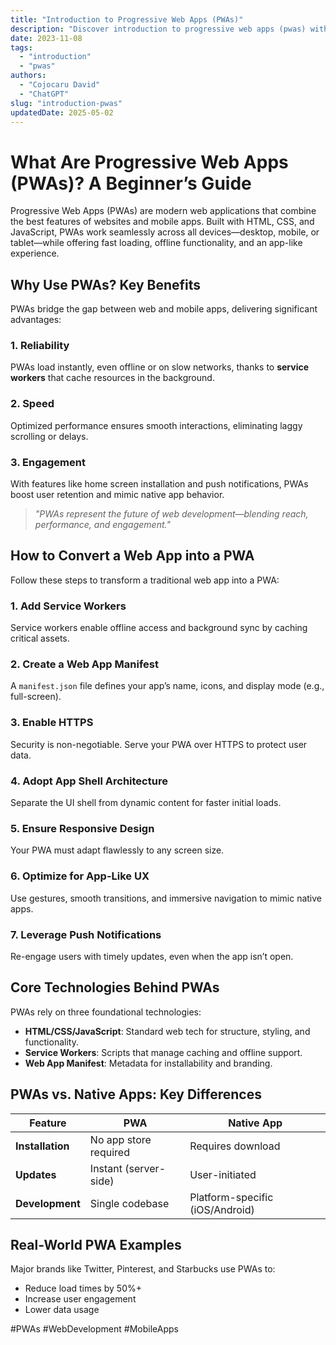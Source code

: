 ```yaml
---
title: "Introduction to Progressive Web Apps (PWAs)"
description: "Discover introduction to progressive web apps (pwas) with this in-depth guide, providing actionable insights and practical tips to boost your knowledge and results."
date: 2023-11-08
tags:
  - "introduction"
  - "pwas"
authors:
  - "Cojocaru David"
  - "ChatGPT"
slug: "introduction-pwas"
updatedDate: 2025-05-02
---
```


# What Are Progressive Web Apps (PWAs)? A Beginner’s Guide  

Progressive Web Apps (PWAs) are modern web applications that combine the best features of websites and mobile apps. Built with HTML, CSS, and JavaScript, PWAs work seamlessly across all devices—desktop, mobile, or tablet—while offering fast loading, offline functionality, and an app-like experience.  

## Why Use PWAs? Key Benefits  

PWAs bridge the gap between web and mobile apps, delivering significant advantages:  

### 1. **Reliability**  
PWAs load instantly, even offline or on slow networks, thanks to **service workers** that cache resources in the background.  

### 2. **Speed**  
Optimized performance ensures smooth interactions, eliminating laggy scrolling or delays.  

### 3. **Engagement**  
With features like home screen installation and push notifications, PWAs boost user retention and mimic native app behavior.  

> *"PWAs represent the future of web development—blending reach, performance, and engagement."*  

## How to Convert a Web App into a PWA  

Follow these steps to transform a traditional web app into a PWA:  

### 1. **Add Service Workers**  
Service workers enable offline access and background sync by caching critical assets.  

### 2. **Create a Web App Manifest**  
A `manifest.json` file defines your app’s name, icons, and display mode (e.g., full-screen).  

### 3. **Enable HTTPS**  
Security is non-negotiable. Serve your PWA over HTTPS to protect user data.  

### 4. **Adopt App Shell Architecture**  
Separate the UI shell from dynamic content for faster initial loads.  

### 5. **Ensure Responsive Design**  
Your PWA must adapt flawlessly to any screen size.  

### 6. **Optimize for App-Like UX**  
Use gestures, smooth transitions, and immersive navigation to mimic native apps.  

### 7. **Leverage Push Notifications**  
Re-engage users with timely updates, even when the app isn’t open.  

## Core Technologies Behind PWAs  

PWAs rely on three foundational technologies:  
- **HTML/CSS/JavaScript**: Standard web tech for structure, styling, and functionality.  
- **Service Workers**: Scripts that manage caching and offline support.  
- **Web App Manifest**: Metadata for installability and branding.  

## PWAs vs. Native Apps: Key Differences  

| Feature          | PWA                          | Native App                  |  
|------------------|------------------------------|-----------------------------|  
| **Installation** | No app store required        | Requires download           |  
| **Updates**      | Instant (server-side)        | User-initiated              |  
| **Development**  | Single codebase              | Platform-specific (iOS/Android) |  

## Real-World PWA Examples  

Major brands like Twitter, Pinterest, and Starbucks use PWAs to:  
- Reduce load times by 50%+  
- Increase user engagement  
- Lower data usage  

#PWAs #WebDevelopment #MobileApps